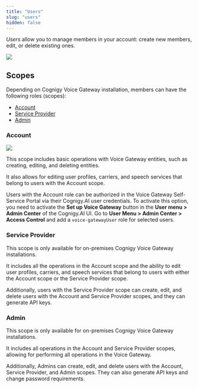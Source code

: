 ```yaml
---
title: "Users"
slug: "users"
hidden: false
---
```


_Users_ allow you to manage members in your account: create new members, edit, or delete existing ones. 

<Frame>
  <img class="image-center"  src="/_assets/voice-gateway/VG-webapp-users.png"  style={{ width: 'auto' }} />
</Frame>

## Scopes

Depending on Cognigy Voice Gateway installation, members can have the following roles (scopes):

- [Account](#account)
- [Service Provider](#service-provider)
- [Admin](#admin)

### Account

<a href="/release-notes/4.62"><img noZoom src="https://img.shields.io/badge/Updated in-v4.62-blue.svg" /></a>

This scope includes basic operations with Voice Gateway entities, such as creating, editing, and deleting entities. 

It also allows for editing user profiles, carriers, and speech services that belong to users with the Account scope.

Users with the Account role can be authorized in the Voice Gateway Self-Service Portal via their Cognigy.AI user credentials.
To activate this option, you need to activate the **Set up Voice Gateway**
button in the **User menu > Admin Center** of the Cognigy.AI UI.
Go to **User Menu > Admin Center > Access Control** and add a `voice-gatewayUser` role for selected users.

### Service Provider

This scope is only available for on-premises Cognigy Voice Gateway installations. 

It includes all the operations in the Account scope and the ability to edit user profiles, carriers, and speech services that belong to users with either the Account scope or the Service Provider scope. 

Additionally, users with the Service Provider scope can create, edit, and delete users with the Account and Service Provider scopes, and they can generate API keys.

### Admin

This scope is only available for on-premises Cognigy Voice Gateway installations. 

It includes all operations in the Account and Service Provider scopes, allowing for performing all operations in the Voice Gateway. 

Additionally, Admins can create, edit, and delete users with the Account, Service Provider, and Admin scopes. They can also generate API keys and change password requirements.